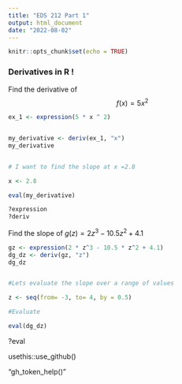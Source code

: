 ```yaml
---
title: "EDS 212 Part 1"
output: html_document
date: "2022-08-02"
---
```


```r
knitr::opts_chunk$set(echo = TRUE)
```

### Derivatives in R !

Find the derivative of $$f(x) = 5x^2$$


```r
ex_1 <- expression(5 * x ^ 2)


my_derivative <- deriv(ex_1, "x")
my_derivative


# I want to find the slope at x =2.8

x <- 2.8

eval(my_derivative)

?expression
?deriv

```

Find the slope of $g(z)= 2z^3-10.5z^2+4.1$

```r
gz <- expression(2 * z^3 - 10.5 * z^2 + 4.1)
dg_dz <- deriv(gz, "z")
dg_dz


#Lets evaluate the slope over a range of values

z <- seq(from= -3, to= 4, by = 0.5)

#Evaluate

eval(dg_dz)

```

?eval


usethis::use_github()

"gh_token_help()"


